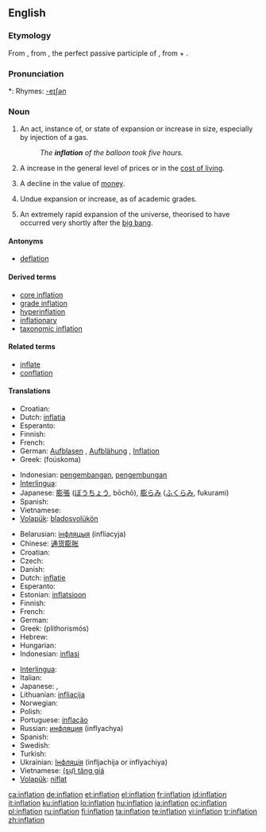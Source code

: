 {{see|Inflation}}
{{wikipedia}}
==English==

===Etymology===
From {{L.}} {{term|inflatio||expansion}}, from {{term|inflatus}}, the perfect passive participle of {{term|inflo||blow into, expand}}, from {{term|in-||into}} + {{term|flo||blow}}.

===Pronunciation===
*: Rhymes: [[Rhymes:English:-eɪʃǝn|-eɪʃǝn]]

===Noun===
{{en-noun}}

# An act, instance of, or state of expansion or increase in size, especially by injection of a gas.
#: ''The '''inflation''' of the balloon took five hours.''
# {{economics}} A increase in the general level of prices or in the [[cost of living]].
# {{economics}} A decline in the value of [[money]].
# Undue expansion or increase, as of academic grades.
# {{context|cosmology}} An extremely rapid expansion of the universe, theorised to have occurred very shortly after the [[big bang]].

====Antonyms====
* [[deflation]]

====Derived terms====
* [[core inflation]]
* [[grade inflation]]
* [[hyperinflation]]
* [[inflationary]]
* [[taxonomic inflation]]

====Related terms====
* [[inflate]]
* [[conflation]]

====Translations====
{{trans-top|expansion or increase in size}}
* Croatian: {{t+|hr|inflacija|f}}
* Dutch: [[inflatia]]
* Esperanto: {{t-|eo|inflacio|xs=Esperanto}}
* Finnish: {{t-|fi|laajentuminen}}
* French: {{t+|fr|inflation|f}}
* German: [[Aufblasen]] {{n}}, [[Aufblähung]] {{f}}, [[Inflation]] {{f}}
* Greek: {{t|el|φούσκωμα|n|sc=Grek}} (foúskoma)
{{trans-mid}}
* Indonesian: [[kembang|pengembangan]], [[kembung|pengembungan]]
* [[Interlingua]]: {{t-|ia|inflation|xs=Interlingua}}
* Japanese: [[膨張]] ([[ぼうちょう]], bōchō), [[膨らみ]] ([[ふくらみ]], fukurami)
* Spanish: {{t+|es|inflación|f}}
* Vietnamese: {{t+|vi|thổi phồng|alt=(sự) thổi phồng|xs=Vietnamese}}
* [[Volapük]]: [[bladosvolükön]]
{{trans-bottom}}

{{trans-top|expansion in the money supply}}
* Belarusian: [[інфляцыя]] (infliacyja)
* Chinese: [[通货膨胀]]
* Croatian: {{t+|hr|inflacija|f}}
* Czech: {{t+|cs|inflace|f}}
* Danish: {{t-|da|inflation}}
* Dutch: [[inflatie]]
* Esperanto: {{t-|eo|inflacio|xs=Esperanto}}
* Estonian: [[inflatsioon]]
* Finnish: {{t+|fi|inflaatio}}
* French: {{t+|fr|inflation|f}}
* German: {{t+|de|Inflation|f}}
* Greek: {{t+|el|πληθωρισμός|m|sc=Grek}} (plithorismós)
* Hebrew: {{t-|he|אינפלציה|sc=Hebr}}
* Hungarian: {{t+|hu|infláció}}
* Indonesian: [[inflasi]]
{{trans-mid}}
* [[Interlingua]]: {{t-|ia|inflation|xs=Interlingua}}
* Italian: {{t+|it|inflazione}}
* Japanese: {{t+|ja|インフレ|tr=infure|sc=Jpan}}, {{t+|ja|インフレーション|tr=infurēshon|sc=Jpan}}
* Lithuanian: [[infliacija]]
* Norwegian: {{t-|no|inflasjon}}
* Polish: {{t-|pl|inflacja}}
* Portuguese: [[inflação]]
* Russian: [[инфляция]] (inflyachya)
* Spanish: {{t+|es|inflación|f}}
* Swedish: {{t-|sv|inflation}}
* Turkish: {{t+|tr|enflasyon}}
* Ukrainian: [[Інфляція]] (infljachija or inflyachiya)
* Vietnamese: [[tăng giá|(sự) tăng giá]]
* [[Volapük]]: [[niflat]]
{{trans-bottom}}

[[ca:inflation]]
[[de:inflation]]
[[et:inflation]]
[[el:inflation]]
[[fr:inflation]]
[[id:inflation]]
[[it:inflation]]
[[ku:inflation]]
[[lo:inflation]]
[[hu:inflation]]
[[ja:inflation]]
[[oc:inflation]]
[[pl:inflation]]
[[ru:inflation]]
[[fi:inflation]]
[[ta:inflation]]
[[te:inflation]]
[[vi:inflation]]
[[tr:inflation]]
[[zh:inflation]]